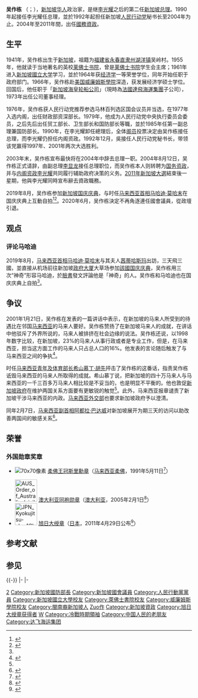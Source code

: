 {{Infobox Officeholder
| original_name = 
| image = GohChokTong-WashingtonDC-20010614.jpg
| caption = 
| country = 
| order = 
| office = {{SGP}}第2任[[新加坡總理|總理]]
| term_start = 1990年11月28日
| term_end = 2004年8月12日
| president = [[黃金輝|黃金輝]]<br>[[王鼎昌|王鼎昌]]<br>[[塞拉潘·納丹|塞拉潘·納丹]]
| vicepremier = [[王鼎昌|王鼎昌]]（1985—1993）<br>[[李顯龍|李顯龍]]（1990－2004）<br>[[陳慶炎|陳慶炎]]（1995—2005）
| predecessor = [[李光耀|李光耀]]
| successor = [[李顯龍|李顯龍]]
| order2 = 2
| office2 = 新加坡人民行動黨行政委員會秘書長
| term_start2 = 1992年11月1日
| term_end2 = 2004年12月3日
| chairman2 = [[王鼎昌|王鼎昌]]（1981—1993）<br>[[陳慶炎|陳慶炎]]（1993—2004）
| predecessor2 = [[李光耀|李光耀]]
| successor2 = [[李顯龍|李顯龍]]
| birth_date = {{birth date and age|1941|5|20}}
| birth_place = [[File:Flag_of_the_British_Straits_Settlements_(1925–1946).svg|22px]] [[海峽殖民地|海峽殖民地]][[新加坡|新加坡]]
| 國籍 = {{SGP}}
| death_date = 
| death_place = 
| religion = 
| signature = Goh Chok Tong signature.png
| signature_alt = 170
| profession = [[律師|律師]]
| spouse = {{marriage|[[陳子玲|陳子玲]]|1965}}
| party = {{PTR}}
| honorific-prefix = [[国务资政_(新加坡)|荣誉国务资政]]
| honorific-suffix = {{post-nominals|size=100%|list=[[柔佛州授勋及嘉奖制度|SPMJ]]}}
}} 
'''吴作栋''' {{post-nominals|size=90%|list=[[柔佛州授勋及嘉奖制度|SPMJ]]}}（{{lang|en|Goh Chok Tong}}；{{bd|1941年|5月20日|catIdx=W吴作栋}}），[[新加坡华人|新加坡华人]]政治家，是继[[李光耀|李光耀]]之后的第二任[[新加坡总理|新加坡总理]]。1990年起接任李光耀任总理，並於1992年起担任新加坡[[人民行动党|人民行动党]]秘书长至2004年为止。2004年至2011年間，出任[[內閣資政|國務資政]]。

== 生平 ==
1941年，吴作栋出生于[[新加坡|新加坡]]，祖籍为[[福建省_(清)|福建省]][[永春直隶州|永春直隶州]][[湖洋镇|湖洋镇]]吴岭村。1955年，他就读于当地著名的英校[[莱佛士书院|莱佛士书院]]，曾是[[莱佛士书院|莱佛士书院]]学生会主席；1961年进入[[新加坡國立大学|新加坡國立大学]]学习，並於1964年获[[经济学|经济学]]一等荣誉学位，同年开始任职于政府部门。1966年，吴作栋赴[[美国|美国]][[威廉姆斯學院|威廉姆斯學院]]深造，获发展经济学硕士学位。回国后，他任职于「[[新加坡海皇轮船公司|新加坡海皇轮船公司]]」（現時為[[法國達飛海運集團|法國達飛海運集團]]子公司），1973年出任公司董事经理。

1976年，吴作栋获人民行动党推荐参选马林百列选区国会议员并当选，在1977年入选内阁，出任财政部资深部长。1979年，他成为人民行动党中央执行委员会委员，之后先后出任贸工部长、卫生部长和国防部长等職，並於1985年任第一副总理兼国防部长。1990年，在李光耀卸任總理后，全体[[阁员|阁员]]投票决定由吴作栋接任总理，而李光耀仍担任内阁资政。1992年12月，吳接任人民行动党秘书长，带领该党赢得1997年、2001年两次大选胜利。

2003年末，吴作栋宣布最快将在2004年中辞去总理一职。2004年8月12日，吴作栋正式请辞，由副总理[[李显龙|李显龙]]接任总理职位，而吴作栋本人则转聘为[[內閣資政|国务资政]]，并与[[内阁资政|内阁资政]][[李光耀|李光耀]]共同履行辅助政府决策的义务。[[2011年新加坡大選|2011年新加坡大選]]結束後一星期，他與李光耀同時宣布辭去資政職務。

2019年8月，吴作栋参加[[新加坡国庆庆典|新加坡国庆庆典]]，与时任[[马来西亚首相|马来西亚首相]][[马哈迪·莫哈末|马哈迪·莫哈末]]在国庆庆典上互動自拍<ref name="Satu">{{Cite web|title=吴作栋赞马哈迪夫妇 神奇！神奇！神奇！中國報|url=https://www.chinapress.com.my/20190813/%e5%90%b4%e4%bd%9c%e6%a0%8b%e8%b5%9e%e9%a9%ac%e5%93%88%e8%bf%aa%e5%a4%ab%e5%a6%87-%e7%a5%9e%e5%a5%87%ef%bc%81%e7%a5%9e%e5%a5%87%ef%bc%81%e7%a5%9e%e5%a5%87%ef%bc%81/|accessdate=2020-12-12|work=中國報 China Press|language=en-US|archive-date=2021-01-11|archive-url=https://web.archive.org/web/20210111130304/https://www.chinapress.com.my/20190813/%e5%90%b4%e4%bd%9c%e6%a0%8b%e8%b5%9e%e9%a9%ac%e5%93%88%e8%bf%aa%e5%a4%ab%e5%a6%87-%e7%a5%9e%e5%a5%87%ef%bc%81%e7%a5%9e%e5%a5%87%ef%bc%81%e7%a5%9e%e5%a5%87%ef%bc%81/|dead-url=no}}</ref><ref>{{Cite web|title=吴作栋:3天飞3国好体魄·“94岁敦马很神奇”|url=https://www.sinchew.com.my/content/content_2099584.html|accessdate=2020-12-23|work=www.sinchew.com.my|archive-date=2021-01-09|archive-url=https://web.archive.org/web/20210109190104/https://www.sinchew.com.my/content/content_2099584.html|dead-url=no}}</ref>。2020年6月，吴作栋決定不再角逐連任國會議員，從政壇引退。

==观点==
===评论马哈迪===
2019年8月，[[马来西亚首相|马来西亚首相]][[马哈迪·莫哈末|马哈迪·莫哈末]]与其夫人[[茜蒂哈斯玛|茜蒂哈斯玛]]出訪，三天飛三國，並直接从机场前往新加坡[[政府大厦_(新加坡)|政府大厦]]大草场参加[[新加坡国庆庆典|該國国庆庆典]]，吴作栋用三次“神奇”形容马哈迪，於[[臉書|臉書]]發文評論他是「神奇」的人。吴作栋和马哈迪也在国庆庆典上自拍<ref name="Satu"/>。
==争议==
2001年1月21日，吴作栋在发表的一篇讲话中表示，在新加坡的马来人所受到的待遇比在邻国[[马来西亚|马来西亚]]的马来人要好。吴作栋赞扬了在新加坡马来人的成就，在讲话中他驳斥了外界所说的，马来人被排挤在社会边缘的说法。吴作栋还说，以1998年数字比较，在新加坡，23%的马来人从事行政或者是专业工作，但是，在马来西亚，担当这方面工作的马来人只占总人口的16%。他发表的言论随后触发了与马来西亚之间的争执<ref name="希山">{{Cite news|title=新国总理言论引发新马争执|url=http://news.bbc.co.uk/chinese/simp/hi/newsid_1130000/newsid_1134700/1134767.stm|date=2001-01-24|accessdate=2021-12-19|language=en-GB|archive-date=2021-12-19|archive-url=https://web.archive.org/web/20211219043401/http://news.bbc.co.uk/chinese/simp/hi/newsid_1130000/newsid_1134700/1134767.stm|dead-url=no}}</ref>。

时任[[马来西亚青年及体育部|马来西亚青年及体育部长]][[希山慕丁·胡先|希山慕丁·胡先]]抨击了吴作栋的这番话，指责吴作栋诋毁马来西亚的马来人所取得的成就。希山慕丁说，把新加坡的四十万马来人与马来西亚的一千三百多万马来人相比较是不妥当的，也是明显不平衡的。他也敦促[[新加坡政府|新加坡政府]]在维护两国关系方面要有更敏锐的触觉<ref name="希山"/>。此外，马来西亚报章谴责了新加坡干涉马来西亚的内政。[[马来西亚外交部|马来西亚外交部]]也要求新加坡政府予以澄清。

同年2月7日，[[马来西亚副首相|马来西亚副首相]][[阿都拉·巴达威|阿都拉·巴达威]]对新加坡展开为期三天的访问以助改善两国间的敏感关系<ref>{{Cite news|title=马副总理访新修补两国关系|url=http://news.bbc.co.uk/chinese/simp/hi/newsid_1150000/newsid_1157900/1157925.stm|date=2001-02-07|accessdate=2021-12-19|language=en-GB|archive-date=2021-12-19|archive-url=https://web.archive.org/web/20211219043407/http://news.bbc.co.uk/chinese/simp/hi/newsid_1150000/newsid_1157900/1157925.stm|dead-url=no}}</ref>。

==荣誉==
===外国勋章奖章===

* [[File:Most_Honourable_Order_of_the_Crown_of_Johor_-_ribbon_bar.png|70x70像素]] [[柔佛州授勋及嘉奖制度|柔佛王冠斯里勳章]]（[[马来西亚|马来西亚]][[柔佛|柔佛]]，1991年5月11日<ref>{{cite news|title=Johor's highest honour for PM|work=The Straits Times|date=1991-05-12}}</ref>）

* [[File:AUS_Order_of_Australia_(civil)_BAR.svg|60px]] [[澳大利亚勋章|澳大利亚同袍勋章]]（[[澳大利亚|澳大利亚]]，2005年2月1日<ref>{{en}}{{cite web |url=https://honours.pmc.gov.au/honours/awards/1129364 |title=Mr GOH Chok Tong [H] |publisher=The Australian Honours and Awards Secretariat |date= |accessdate=2022-01-20 |archive-date=2022-04-01 |archive-url=https://web.archive.org/web/20220401005329/https://honours.pmc.gov.au/honours/awards/1129364 |dead-url=no }}</ref>）
* [[File:JPN_Kyokujitsu-sho_1Class_BAR.svg|60px]] [[旭日大绶章|旭日大绶章]]（[[日本|日本]]，2011年4月29日公布<ref>{{ja}}{{cite web |url=https://www.mofa.go.jp/mofaj/gaiko/protocol/pdfs/h23_sp.pdf |title=平成23年春の外国人叙勲受章者名簿 |publisher=[[内阁府|内阁府]] |date=2011-04-29 |accessdate=2022-01-20 |archive-date=2022-01-20 |archive-url=https://web.archive.org/web/20220120022418/https://www.mofa.go.jp/mofaj/gaiko/protocol/pdfs/h23_sp.pdf |dead-url=no }}</ref>）

==参考文献==
{{Reflist}}

==参见==
{{-}}
{{start box}}
{{s-gov}}
{{s-before|[[李光耀|李光耀]]|rows=2}}
{{s-title|[[新加坡總理|新加坡總理]]|1990年－2004年}}
{{s-after|[[李显龍|李显龍]]}}
|-
{{s-title|[[新加坡|新加坡]][[內閣資政|国务资政]]|2004年－2011年}}
{{s-none|無}}
|-
{{s-ppo}}
{{s-before|[[李光耀|李光耀]]}}
{{s-title|[[人民行动党_(新加坡)|人民行動黨]][[秘書長|秘書長]]|1992年－2004年}}
{{s-after|[[李显龍|李显龍]]}}
{{end box}}
{{新加坡總理}}
{{新加坡人民行動黨行政委員會秘書長}}
{{Singapore Parliament 2016}}
{{Singapore Parliament 2011}}
{{Singapore Parliament 2006}}
{{冷戰相關人物}}
{{Authority control}}
{{DEFAULTSORT:Goh, Chok Tong}}
[[Category:新加坡總理|2]]
[[Category:新加坡國防部長|Category:新加坡國防部長]]
[[Category:新加坡國會議員|Category:新加坡國會議員]]
[[Category:人民行動黨黨員|Category:人民行動黨黨員]]
[[Category:新加坡國立大學校友|Category:新加坡國立大學校友]]
[[Category:萊佛士書院校友|Category:萊佛士書院校友]]
[[Category:威廉姆斯學院校友|Category:威廉姆斯學院校友]]
[[Category:閩南裔新加坡人|Category:閩南裔新加坡人]]
[[Category:吴姓|Zuo作]]
[[Category:新加坡資政|Category:新加坡資政]]
[[Category:旭日大绶章获得者|Category:旭日大绶章获得者]]
[[Category:担任国家元首或政府首脑的海外华人|W]]
[[Category:冷戰時期領袖|Category:冷戰時期領袖]]
[[Category:中国人民的老朋友|Category:中国人民的老朋友]]
[[Category:达飞海运集团|Category:达飞海运集团]]